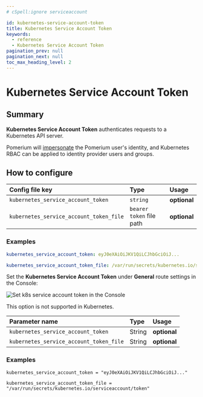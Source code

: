```yaml
---
# cSpell:ignore serviceaccount

id: kubernetes-service-account-token
title: Kubernetes Service Account Token
keywords:
  - reference
  - Kubernetes Service Account Token
pagination_prev: null
pagination_next: null
toc_max_heading_level: 2
---
```



# Kubernetes Service Account Token

## Summary

**Kubernetes Service Account Token** authenticates requests to a Kubernetes API server.

Pomerium will [impersonate](https://kubernetes.io/docs/reference/access-authn-authz/authentication/#user-impersonation) the Pomerium user's identity, and Kubernetes RBAC can be applied to identity provider users and groups.

## How to configure

<Tabs>
<TabItem value="Core" label="Core">

| **Config file key** | **Type** | **Usage** |
| :-- | :-- | :-- |
| `kubernetes_service_account_token` | `string` | **optional** |
| `kubernetes_service_account_token_file` | `bearer token` file path | **optional** |

### Examples

```yaml
kubernetes_service_account_token: eyJ0eXAiOiJKV1QiLCJhbGciOiJ...

kubernetes_service_account_token_file: /var/run/secrets/kubernetes.io/serviceaccount/token
```

</TabItem>
<TabItem value="Enterprise" label="Enterprise">

Set the **Kubernetes Service Account Token** under **General** route settings in the Console:

![Set k8s service account token in the Console](../img/routes/k8s/kubernetes-bearer-token.png)

</TabItem>
<TabItem value="Kubernetes" label="Kubernetes">

This option is not supported in Kubernetes.

</TabItem>
<TabItem value="Enterprise via Terraform" label="Enterprise via Terraform">

| **Parameter name** | **Type** | **Usage** |
| :-- | :-- | :-- |
| `kubernetes_service_account_token` | String | **optional** |
| `kubernetes_service_account_token_file` | String | **optional** |

### Examples

```hcl
kubernetes_service_account_token = "eyJ0eXAiOiJKV1QiLCJhbGciOiJ..."

kubernetes_service_account_token_file = "/var/run/secrets/kubernetes.io/serviceaccount/token"
```

</TabItem>
</Tabs>

